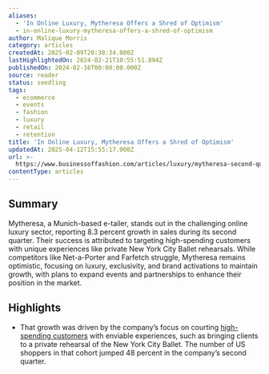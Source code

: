 ```yaml
---
aliases:
  - 'In Online Luxury, Mytheresa Offers a Shred of Optimism'
  - in-online-luxury-mytheresa-offers-a-shred-of-optimism
author: Malique Morris
category: articles
createdAt: 2025-02-09T20:38:34.000Z
lastHighlightedOn: 2024-02-21T10:55:51.894Z
publishedOn: 2024-02-16T00:00:00.000Z
source: reader
status: seedling
tags:
  - ecommerce
  - events
  - fashion
  - luxury
  - retail
  - retention
title: 'In Online Luxury, Mytheresa Offers a Shred of Optimism'
updatedAt: 2025-04-12T15:55:17.000Z
url: >-
  https://www.businessoffashion.com/articles/luxury/mytheresa-second-quarter-2024-earnings-results/?utm_source=Sailthru&utm_medium=email&utm_campaign=Newsletter%20Weekly%20Roundup:%20Retail%20Dive:%20DTC%2002-17-2024&utm_term=Retail%20Dive:%20DTC%20Weekender
contentType: articles
---
```

## Summary

Mytheresa, a Munich-based e-tailer, stands out in the challenging online luxury sector, reporting 8.3 percent growth in sales during its second quarter. Their success is attributed to targeting high-spending customers with unique experiences like private New York City Ballet rehearsals. While competitors like Net-a-Porter and Farfetch struggle, Mytheresa remains optimistic, focusing on luxury, exclusivity, and brand activations to maintain growth, with plans to expand events and partnerships to enhance their position in the market.

## Highlights

- That growth was driven by the company’s focus on courting [high-spending customers](https://www.businessoffashion.com/case-studies/luxury/top-one-percent-wealthy-customers-gucci-mytheresa-tiffany/) with enviable experiences, such as bringing clients to a private rehearsal of the New York City Ballet. The number of US shoppers in that cohort jumped 48 percent in the company’s second quarter.
